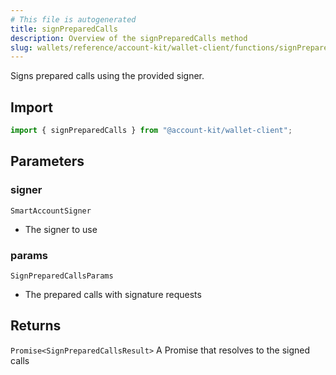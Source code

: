 ```yaml
---
# This file is autogenerated
title: signPreparedCalls
description: Overview of the signPreparedCalls method
slug: wallets/reference/account-kit/wallet-client/functions/signPreparedCalls
---
```


Signs prepared calls using the provided signer.

## Import

```ts
import { signPreparedCalls } from "@account-kit/wallet-client";
```

## Parameters

### signer

`SmartAccountSigner`

- The signer to use

### params

`SignPreparedCallsParams`

- The prepared calls with signature requests

## Returns

`Promise<SignPreparedCallsResult>`
A Promise that resolves to the signed calls
